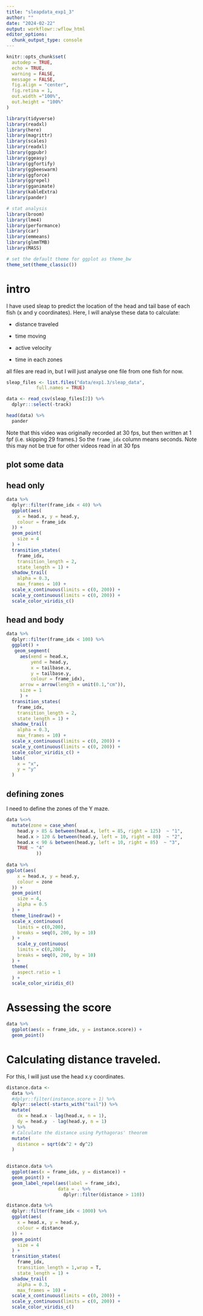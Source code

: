 ```yaml
---
title: "sleapdata_exp1_3"
author: ""
date: "2024-02-22"
output: workflowr::wflow_html
editor_options:
  chunk_output_type: console
---
```


```r
knitr::opts_chunk$set(
  autodep = TRUE,
  echo = TRUE, 
  warning = FALSE,
  message = FALSE,
  fig.align = "center", 
  fig.retina = 1,
  out.width ="100%", 
  out.height = "100%"
)
```

```r
library(tidyverse)
library(readxl)
library(here)
library(magrittr)
library(scales)
library(readxl)
library(ggpubr)
library(ggeasy)
library(ggfortify)
library(ggbeeswarm)
library(ggforce)
library(ggrepel)
library(gganimate)
library(kableExtra)
library(pander)

# stat analysis
library(broom)
library(lme4)
library(performance)
library(car)
library(emmeans)
library(glmmTMB)
library(MASS)

# set the default theme for ggplot as theme_bw
theme_set(theme_classic())
```

# intro

I have used sleap to predict the location of the head and tail base of each fish (x and y coordinates). Here, I will analyse these data to calculate:

-   distance traveled

-   time moving

-   active velocity

-   time in each zones

all files are read in, but I will just analyse one file from one fish for now.

```r
sleap_files <- list.files("data/exp1.3/sleap_data", 
           full.names = TRUE)

data <- read_csv(sleap_files[2]) %>% 
  dplyr:::select(-track)

head(data) %>% 
  pander

```

Note that this video was originally recorded at 30 fps, but then written at 1 fpf (i.e. skipping 29 frames.) So the `frame_idx` column means seconds. Note this may not be true for other videos read in at 30 fps

## plot some data

## head only

```r
data %>% 
  dplyr::filter(frame_idx < 40) %>% 
  ggplot(aes(
    x = head.x, y = head.y, 
    colour = frame_idx 
  )) + 
  geom_point(
    size = 4
  ) + 
  transition_states(
    frame_idx, 
    transition_length = 2,
    state_length = 1) +
  shadow_trail(
    alpha = 0.3,
    max_frames = 10) +
  scale_x_continuous(limits = c(0, 200)) +
  scale_y_continuous(limits = c(0, 200)) +
  scale_color_viridis_c()
```

## head and body

```r
data %>% 
  dplyr::filter(frame_idx < 100) %>% 
  ggplot() + 
   geom_segment(
     aes(xend = head.x, 
         yend = head.y, 
         x = tailbase.x, 
         y = tailbase.y, 
         colour = frame_idx), 
     arrow = arrow(length = unit(0.1,"cm")),
     size = 1
     ) +
  transition_states(
    frame_idx, 
    transition_length = 2,
    state_length = 1) +
  shadow_trail(
    alpha = 0.3,
    max_frames = 10) +
  scale_x_continuous(limits = c(0, 200)) +
  scale_y_continuous(limits = c(0, 200)) +
  scale_color_viridis_c() +
  labs(
    x = "x", 
    y = "y"
  )
```

## defining zones

I need to define the zones of the Y maze.

```r
data %<>% 
  mutate(zone = case_when(
    head.y > 85 & between(head.x, left = 85, right = 125)  ~ "1", 
    head.x > 120 & between(head.y, left = 10, right = 80)  ~ "2", 
    head.x < 90 & between(head.y, left = 10, right = 85)  ~ "3", 
    TRUE ~ "4"
           ))
  
data %>% 
ggplot(aes(
    x = head.x, y = head.y, 
    colour = zone 
  )) + 
  geom_point(
    size = 4, 
    alpha = 0.5
  ) +
  theme_linedraw() +
  scale_x_continuous(
    limits = c(0,200), 
    breaks = seq(0, 200, by = 10)
  ) + 
    scale_y_continuous(
    limits = c(0,200), 
    breaks = seq(0, 200, by = 10)
  ) +
  theme(
    aspect.ratio = 1
  ) +
  scale_color_viridis_d()

```

# Assessing the score

```r
data %>% 
  ggplot(aes(x = frame_idx, y = instance.score)) + 
  geom_point()
```

# Calculating distance traveled. 

For this, I will just use the head x.y coordinates.

```r
distance.data <- 
  data %>% 
  #dplyr::filter(instance.score > 1) %>% 
  dplyr::select(-starts_with("tail")) %>% 
  mutate(
    dx = head.x - lag(head.x, n = 1),
    dy = head.y  - lag(head.y, n = 1)
  ) %>%
  # Calculate the distance using Pythagoras' theorem
  mutate(
    distance = sqrt(dx^2 + dy^2)
  )
  

distance.data %>% 
  ggplot(aes(x = frame_idx, y = distance)) + 
  geom_point() +
  geom_label_repel(aes(label = frame_idx), 
                   data = . %>% 
                     dplyr::filter(distance > 110))

distance.data %>% 
  dplyr::filter(frame_idx < 1000) %>% 
  ggplot(aes(
    x = head.x, y = head.y, 
    colour = distance 
  )) + 
  geom_point(
    size = 4
  ) + 
  transition_states(
    frame_idx, 
    transition_length = 1,wrap = T,
    state_length = 1) +
  shadow_trail(
    alpha = 0.3,
    max_frames = 10) +
  scale_x_continuous(limits = c(0, 200)) +
  scale_y_continuous(limits = c(0, 200)) +
  scale_color_viridis_c()
```
